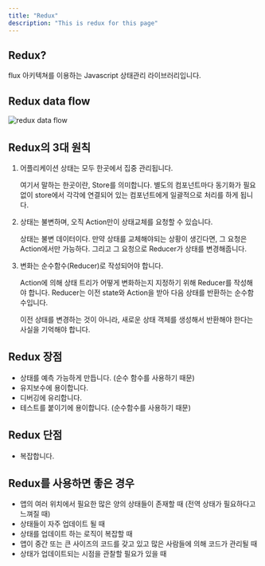 ```yaml
---
title: "Redux"
description: "This is redux for this page"
---
```


## Redux?

flux 아키텍쳐를 이용하는 Javascript 상태관리 라이브러리입니다.

## Redux data flow

![redux data flow](./images/redux-data-flow.gif)

## Redux의 3대 원칙

1. 어플리케이션 상태는 모두 한곳에서 집중 관리됩니다.

   여기서 말하는 한곳이란, Store를 의미합니다. 별도의 컴포넌트마다 동기화가 필요없이 store에서 각각에 연결되어 있는 컴포넌트에게 일괄적으로 처리를 하게 됩니다.

2. 상태는 불변하며, 오직 Action만이 상태교체를 요청할 수 있습니다.

   상태는 불변 데이터이다. 만약 상태를 교체해야되는 상황이 생긴다면, 그 요청은 Action에서만 가능하다. 그리고 그 요청으로 Reducer가 상태를 변경해줍니다.

3. 변화는 순수함수(Reducer)로 작성되어야 합니다.

   Action에 의해 상태 트리가 어떻게 변화하는지 지정하기 위해 Reducer를 작성해야 합니다. Reducer는 이전 state와 Action을 받아 다음 상태를 반환하는 순수함수입니다.

   이전 상태를 변경하는 것이 아니라, 새로운 상태 객체를 생성해서 반환해야 한다는 사실을 기억해야 합니다.

## Redux 장점

- 상태를 예측 가능하게 만듭니다. (순수 함수를 사용하기 때문)
- 유지보수에 용이합니다.
- 디버깅에 유리합니다.
- 테스트를 붙이기에 용이합니다. (순수함수를 사용하기 때문)

## Redux 단점

- 복잡합니다.

## Redux를 사용하면 좋은 경우

- 앱의 여러 위치에서 필요한 많은 양의 상태들이 존재할 때 (전역 상태가 필요하다고 느껴질 때)
- 상태들이 자주 업데이트 될 때
- 상태를 업데이트 하는 로직이 복잡할 때
- 앱이 중간 또는 큰 사이즈의 코드를 갖고 있고 많은 사람들에 의해 코드가 관리될 때
- 상태가 업데이트되는 시점을 관찰할 필요가 있을 때

